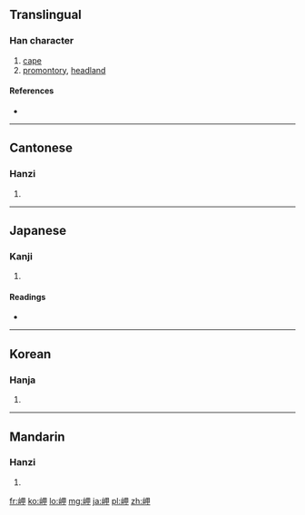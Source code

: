 ==Translingual==

===Han character===
{{Han char|rn=46|rad=山|as=05|sn=8|four=2675<sub>0</sub>|canj=山田中 (UWL)|ids=⿰[[山]][[甲]]}}

# [[cape]]
# [[promontory]], [[headland]]

====References====
* {{Han ref|kx=0309.230|dkj=07992|dj=0609.190|hdz=10766.130|uh=5CAC|ud=23724|bh=CC61|bd=52321}}

----

==Cantonese==

===Hanzi===
{{yue-hanzi|jyut=|y=gaap3}}

# {{defn|Cantonese|sort=山05}}

----

==Japanese==

===Kanji===
{{ja-kanji|grade=c|rs=山05}}

# {{defn|Japanese|sort=山05}}

====Readings====
* {{ja-readings|on=[[こう]] (kō)|kun=[[みさき]] (misaki)}}

----

==Korean==

===Hanja===
{{ko-hanja|hangeul=갑|rv=gap|mr=kap}}

# {{defn|Korean|sort=山05}}

----

==Mandarin==

===Hanzi===
{{cmn-hanzi|pin=[[jiǎ]] ([[jia3]])|wg=chia<sup>3</sup>}}

# {{defn|Mandarin|sort=山05}}

[[fr:岬]]
[[ko:岬]]
[[lo:岬]]
[[mg:岬]]
[[ja:岬]]
[[pl:岬]]
[[zh:岬]]